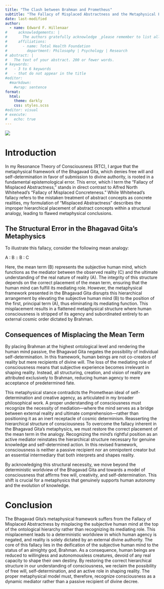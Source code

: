 ```yaml
---
title: "The Clash between Brahman and Prometheus"
subtitle: "The Fallacy of Misplaced Abstractness and the Metaphysical Flaws of the Bhagavad Gita"
date: last-modified
author:
  - name: Edward F. Hillenaar
#     acknowledgements: | 
#       The authors gratefully acknowledge _please remember to list all relevant funding sources in the non-anonymized (unblinded) version_.
#     affiliations:
#       - name: Total Health Foundation
#         department: Philosophy | Psychology | Research
# abstract: |
#   The text of your abstract. 200 or fewer words.
# keywords:
#   - 3 to 6 keywords
#   - that do not appear in the title
#editor: 
  #markdown: 
    #wrap: sentence
format: 
  html:
    theme: darkly
    css: styles.scss
#editor: visual
# execute: 
#   echo: true
---
```


![](cover3.png)

# **Introduction**

In my Resonance Theory of Consciousness (RTC), I argue that the metaphysical framework of the Bhagavad Gita, which denies free will and self-determination in favor of submission to divine authority, is rooted in a fundamental epistemological error. This error, which I term the "Fallacy of Misplaced Abstractness," stands in direct contrast to Alfred North Whitehead’s "Fallacy of Misplaced Concreteness." While Whitehead’s fallacy refers to the mistaken treatment of abstract concepts as concrete realities, my formulation of "Misplaced Abstractness" describes the improper hierarchical placement of abstract concepts within a structural analogy, leading to flawed metaphysical conclusions.

## **The Structural Error in the Bhagavad Gita’s Metaphysics**

To illustrate this fallacy, consider the following mean analogy:

A : B :: B : C

Here, the mean term (B) represents the subjective human mind, which functions as the mediator between the observed reality (C) and the ultimate understanding of the real nature of reality (A). The integrity of this structure depends on the correct placement of the mean term, ensuring that the human mind can fulfill its mediating role. However, the metaphysical framework presented in the Bhagavad Gita disrupts this hierarchical arrangement by elevating the subjective human mind (B) to the position of the first, principal term (A), thus eliminating its mediating function. This misplacement results in a flattened metaphysical structure where human consciousness is stripped of its agency and subordinated entirely to an external cosmic order dictated by Brahman.

## **Consequences of Misplacing the Mean Term**
By placing Brahman at the highest ontological level and rendering the human mind passive, the Bhagavad Gita negates the possibility of individual self-determination. In this framework, human beings are not co-creators of reality but mere recipients of divine will. The loss of the mediating role of consciousness means that subjective experience becomes irrelevant in shaping reality. Instead, all structuring, creation, and vision of reality are attributed exclusively to Brahman, reducing human agency to mere acceptance of predetermined fate.

This metaphysical stance contradicts the Promethean ideal of self-determination and creative agency, as articulated in my broader philosophical work. A proper understanding of consciousness must recognize the necessity of mediation—where the mind serves as a bridge between external reality and ultimate comprehension—rather than positioning it as an inert receptacle of cosmic determinism.
Reasserting the hierarchical structure of consciousness
To overcome the fallacy inherent in the Bhagavad Gita’s metaphysics, we must restore the correct placement of the mean term in the analogy. Recognizing the mind’s rightful position as an active mediator reinstates the hierarchical structure necessary for genuine knowledge and self-determined action. In this revised framework, consciousness is neither a passive recipient nor an omnipotent creator but an essential intermediary that both interprets and shapes reality.

By acknowledging this structural necessity, we move beyond the deterministic worldview of the Bhagavad Gita and towards a model of consciousness that affirms free will, creativity, and self-determination. This shift is crucial for a metaphysics that genuinely supports human autonomy and the evolution of knowledge.

# **Conclusion**
The Bhagavad Gita’s metaphysical framework suffers from the Fallacy of Misplaced Abstractness by misplacing the subjective human mind at the top of the ontological hierarchy rather than recognizing its mediating role. This misplacement leads to a deterministic worldview in which human agency is negated, and reality is solely dictated by an external divine authority. The core of this fallacy lies in the deification of the subjective human mind to the status of an almighty god, Brahman. As a consequence, human beings are reduced to willingless and autonomousless creatures, devoid of any real capacity to shape their own destiny. By restoring the correct hierarchical structure in our understanding of consciousness, we reclaim the possibility of free will, self-determination, and an active role in shaping reality. The proper metaphysical model must, therefore, recognize consciousness as a dynamic mediator rather than a passive recipient of divine decree.
